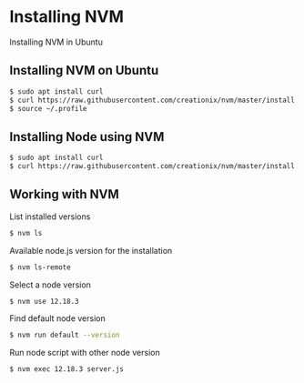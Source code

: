 # Installing NVM

Installing NVM in Ubuntu

## Installing NVM on Ubuntu
```bash
$ sudo apt install curl
$ curl https://raw.githubusercontent.com/creationix/nvm/master/install.sh | bash
$ source ~/.profile   
```
## Installing Node using NVM
```bash
$ sudo apt install curl
$ curl https://raw.githubusercontent.com/creationix/nvm/master/install.sh | bash
```

## Working with NVM
List installed versions
```bash
$ nvm ls
```

Available node.js version for the installation
```bash
$ nvm ls-remote
```

Select a node version
```bash
$ nvm use 12.18.3
```

Find default node version
```bash
$ nvm run default --version
```

Run node script with other node version
```bash
$ nvm exec 12.18.3 server.js
```

